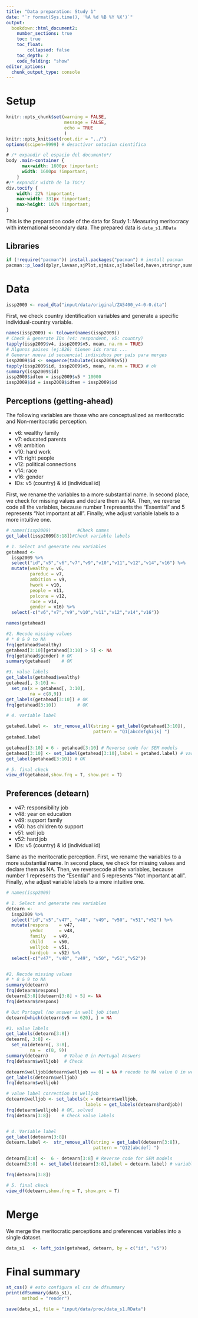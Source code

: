 ```yaml
---
title: "Data preparation: Study 1"
date: "`r format(Sys.time(), '%A %d %B %Y %X')`"
output:
  bookdown::html_document2:
    number_sections: true
    toc: true
    toc_float:
        collapsed: false
    toc_depth: 2
    code_folding: "show"
editor_options:
  chunk_output_type: console
---
```


# Setup

```r
knitr::opts_chunk$set(warning = FALSE, 
                      message = FALSE, 
                      echo = TRUE 
                      )
knitr::opts_knit$set(root.dir = "../")
options(scipen=9999) # desactivar notacion cientifica
```

```css
# /* expandir el espacio del documento*/
body .main-container {
      max-width: 1600px !important;
      width: 1600px !important;
    }
#/* expandir width de la TOC*/
div.tocify {
    width: 22% !important;
    max-width: 331px !important;
    max-height: 102% !important;
}
```

This is the preparation code of the data for Study 1: Measuring meritocracy with international secondary data. The prepared data is `data_s1.RData`


## Libraries
```r
if (!require("pacman")) install.packages("pacman") # install pacman
pacman::p_load(dplyr,lavaan,sjPlot,sjmisc,sjlabelled,haven,stringr,summarytools)
```

# Data 

```r
issp2009 <- read_dta("input/data/original/ZA5400_v4-0-0.dta")
```


First, we check country identification variables and generate a specific individual-country variable.

```r
names(issp2009) <- tolower(names(issp2009))
# Check & generate IDs (v4: respondent, v5: country)
tapply(issp2009$v4, issp2009$v5, mean, na.rm = TRUE)
# Algunos paises (ej:826) tienen ids raros ...
# Generar nueva id secuencial individuos por país para merges
issp2009$id <- sequence(tabulate(issp2009$v5))
tapply(issp2009$id, issp2009$v5, mean, na.rm = TRUE) # ok
summary(issp2009$id)
issp2009$idtem = issp2009$v5 * 10000
issp2009$id = issp2009$idtem + issp2009$id
```

## Perceptions (getting-ahead)

The following variables are those who are conceptualized as meritocratic and Non-meritocratic perception. 

*  v6: wealthy family
*  v7: educated parents
*  v9: ambition 
* v10: hard work 
* v11: right people
* v12: political connections
* v14: race 
* v16: gender 
* IDs: v5 (country) & id (individual id)

First, we rename the variables to a more substantial name. In second place, we check for missing values and declare them as NA. Then, we reverse code all the variables, because number 1 represents the "Essential" and 5 represents "Not important at all". Finally, whe adjust variable labels to a more intuitive one. 

```r
# names(issp2009)          #Check names
get_label(issp2009[8:18])#Check variable labels

# 1. Select and generate new variables
getahead <- 
  issp2009 %>%
  select("id","v5","v6","v7","v9","v10","v11","v12","v14","v16") %>% 
  mutate(wealthy = v6,
         pareduc = v7,
         ambition = v9,
         hwork = v10,
         people = v11,
         polcone = v12,
         race = v14,
         gender = v16) %>% 
  select(-c("v6","v7","v9","v10","v11","v12","v14","v16"))

names(getahead)

#2. Recode missing values
# * 8 & 9 to NA
frq(getahead$wealthy)
getahead[3:10][getahead[3:10] > 5] <- NA
frq(getahead$gender) # OK
summary(getahead)    # OK

#3. value labels
get_labels(getahead$wealthy)
getahead[, 3:10] <- 
  set_na(x = getahead[, 3:10],
         na = c(8,9))
get_labels(getahead[3:10]) # OK
frq(getahead[3:10])        # OK

# 4. variable label

getahed.label <-  str_remove_all(string = get_label(getahead[3:10]),
                                 pattern = "Q1[abcdefghijk] ")
getahed.label

getahead[3:10] = 6 - getahead[3:10] # Reverse code for SEM models
getahead[3:10] <- set_label(getahead[3:10],label = getahed.label) # variable label
get_label(getahead[3:10]) # OK

# 5. final ckeck   
view_df(getahead,show.frq = T, show.prc = T)
```

## Preferences (detearn)

* v47: responsibility job
* v48: year on education
* v49: support family
* v50: has children to support
* v51: well job
* v52: hard job
* IDs: v5 (country) & id (individual id)

Same as the meritocratic perception. First, we rename the variables to a more substantial name. In second place, we check for missing values and declare them as NA. Then, we reversecode al the variables, because number 1 represents the "Esential" and 5 represents "Not important at all". Finally, whe adjust variable labels to a more intuitive one. 

```r
# names(issp2009)

# 1. Select and generate new variables
detearn <- 
  issp2009 %>%
  select("id","v5","v47", "v48", "v49", "v50", "v51","v52") %>% 
  mutate(respons 	= v47,
         yeduc  	= v48,
         family   = v49,
         child    = v50,
         welljob  = v51,
         hardjob  = v52) %>% 
  select(-c("v47", "v48", "v49", "v50", "v51","v52"))


#2. Recode missing values
# * 8 & 9 to NA
summary(detearn)
frq(detearn$respons)
detearn[3:8][detearn[3:8] > 5] <- NA
frq(detearn$respons) 

# Out Portugal (no answer in well job item)
detearn[which(detearn$v5 == 620), ] = NA

#3. value labels
get_labels(detearn[3:8])
detearn[, 3:8] <- 
  set_na(detearn[, 3:8],
         na =  c(8, 9)) 
summary(detearn)      # Value 0 in Portugal Answers
frq(detearn$welljob)  # Check 

detearn$welljob[detearn$welljob == 0] = NA # recode to NA value 0 in welljob
get_labels(detearn$welljob)
frq(detearn$welljob)

# value label correction in welljob
detearn$welljob <- set_labels(x = detearn$welljob,
                              labels = get_labels(detearn$hardjob))
frq(detearn$welljob) # OK, solved
frq(detearn[3:8])    # Check value labels


# 4. Variable label
get_label(detearn[3:8])
detearn.label <-  str_remove_all(string = get_label(detearn[3:8]),
                                 pattern = "Q12[abcdef] ")

detearn[3:8] <-  6 - detearn[3:8] # Reverse code for SEM models
detearn[3:8] <- set_label(detearn[3:8],label = detearn.label) # variable label

frq(detearn[3:8])

# 5. final ckeck   
view_df(detearn,show.frq = T, show.prc = T)
```

# Merge

We merge the meritocratic perceptions and preferences variables into a single dataset. 

```r
data_s1   <- left_join(getahead, detearn, by = c("id", "v5"))
```

# Final summary
```r
st_css() # esto configura el css de dfsummary
print(dfSummary(data_s1),
      method = "render")
```

```r
save(data_s1, file = "input/data/proc/data_s1.RData")
```

